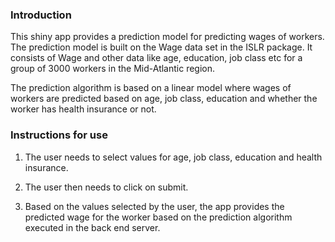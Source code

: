 
### Introduction
This shiny app provides a prediction model for predicting wages of workers. The prediction model is built on the Wage data set in the ISLR package. It consists of Wage and other data like age, education, job class etc for a group of 3000 workers in the Mid-Atlantic region. 

The prediction algorithm is based on a linear model where wages of workers are predicted based on age, job class, education and whether the worker has health insurance or not. 

### Instructions for use

1) The user needs to select values for age, job class, education and health insurance.

2) The user then needs to click on submit.

3) Based on the values selected by the user, the app provides the predicted wage for the worker based on the prediction algorithm executed in the back end server.

